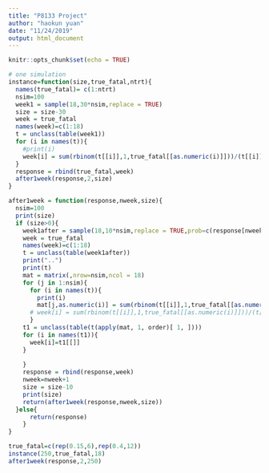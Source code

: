 ```yaml
---
title: "P8133 Project"
author: "haokun yuan"
date: "11/24/2019"
output: html_document
---
```


```r
knitr::opts_chunk$set(echo = TRUE)
```

```r
# one simulation
instance=function(size,true_fatal,ntrt){
  names(true_fatal)= c(1:ntrt)
  nsim=100
  week1 = sample(18,30*nsim,replace = TRUE)
  size = size-30
  week = true_fatal
  names(week)=c(1:18)
  t = unclass(table(week1))
  for (i in names(t)){
    #print(i)
    week[i] = sum(rbinom(t[[i]],1,true_fatal[[as.numeric(i)]]))/(t[[i]])
  }
  response = rbind(true_fatal,week)
  after1week(response,2,size)
}

after1week = function(response,nweek,size){
  nsim=100
  print(size)
  if (size>0){
    week1after = sample(18,10*nsim,replace = TRUE,prob=c(response[nweek-1,]))
    week = true_fatal
    names(week)=c(1:18)
    t = unclass(table(week1after))
    print("..")
    print(t)
    mat = matrix(,nrow=nsim,ncol = 18)
    for (j in 1:nsim){
      for (i in names(t)){
        print(i)
        mat[j,as.numeric(i)] = sum(rbinom(t[[i]],1,true_fatal[[as.numeric(i)]]))/(t[[i]])
      # week[i] = sum(rbinom(t[[i]],1,true_fatal[[as.numeric(i)]]))/(t[[i]])
      }
    t1 = unclass(table(t(apply(mat, 1, order)[ 1, ])))
    for (i in names(t1)){
      week[i]=t1[[]]
    }
    
    }
    response = rbind(response,week)
    nweek=nweek+1
    size = size-10
    print(size)
    return(after1week(response,nweek,size))
  }else{
      return(response)
    }
}  

true_fatal=c(rep(0.15,6),rep(0.4,12))
instance(250,true_fatal,18)
after1week(response,2,250)
```

